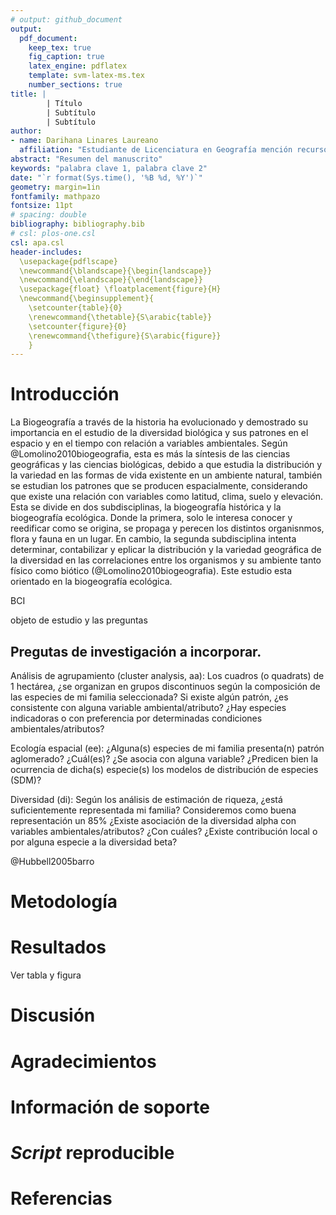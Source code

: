 ```yaml
---
# output: github_document
output: 
  pdf_document:
    keep_tex: true
    fig_caption: true
    latex_engine: pdflatex
    template: svm-latex-ms.tex
    number_sections: true
title: | 
        | Título
        | Subtítulo
        | Subtítulo
author:
- name: Darihana Linares Laureano
  affiliation: "Estudiante de Licenciatura en Geografía mención recursos naturales y ecoturismo, Universidad Autónoma de Santo Domingo (UASD)"
abstract: "Resumen del manuscrito"
keywords: "palabra clave 1, palabra clave 2"
date: "`r format(Sys.time(), '%B %d, %Y')`"
geometry: margin=1in
fontfamily: mathpazo
fontsize: 11pt
# spacing: double
bibliography: bibliography.bib
# csl: plos-one.csl
csl: apa.csl
header-includes:
  \usepackage{pdflscape}
  \newcommand{\blandscape}{\begin{landscape}}
  \newcommand{\elandscape}{\end{landscape}}
  \usepackage{float} \floatplacement{figure}{H} 
  \newcommand{\beginsupplement}{
    \setcounter{table}{0}
    \renewcommand{\thetable}{S\arabic{table}}
    \setcounter{figure}{0}
    \renewcommand{\thefigure}{S\arabic{figure}}
    }
---
```




# Introducción
La Biogeografía a través de la historia ha evolucionado y demostrado su importancia en el estudio de la diversidad biológica y sus patrones en el espacio y en el tiempo con relación a variables ambientales. Según @Lomolino2010biogeografia, esta es más la síntesis de las ciencias geográficas y las ciencias biológicas, debido a que estudia la distribución y la variedad en las formas de vida existente en un ambiente natural, también se estudian los patrones que se producen espacialmente, considerando que existe una relación con variables como latitud, clima, suelo y elevación. 
Esta se divide en dos subdisciplinas, la biogeografía histórica y la biogeografía ecológica. Donde la primera, solo le interesa conocer y reedificar como se origina, se propaga y perecen los distintos organisnmos, flora y fauna en un lugar. En cambio, la segunda subdisciplina intenta determinar, contabilizar y eplicar la distribución y la variedad geográfica de la diversidad en las correlaciones entre los organismos y su ambiente tanto físico como biótico (@Lomolino2010biogeografia). 
Este estudio esta orientado en la biogeografía ecológica.

BCI

objeto de estudio y las preguntas

## Pregutas de investigación a incorporar.
Análisis de agrupamiento (cluster analysis, aa):
Los cuadros (o quadrats) de 1 hectárea, ¿se organizan en grupos discontinuos según la composición de las especies de mi familia seleccionada?
Si existe algún patrón, ¿es consistente con alguna variable ambiental/atributo?
¿Hay especies indicadoras o con preferencia por determinadas condiciones ambientales/atributos?

Ecología espacial (ee):
¿Alguna(s) especies de mi familia presenta(n) patrón aglomerado? ¿Cuál(es)? ¿Se asocia con alguna variable?
¿Predicen bien la ocurrencia de dicha(s) especie(s) los modelos de distribución de especies (SDM)?

Diversidad (di):
Según los análisis de estimación de riqueza, ¿está suficientemente representada mi familia? Consideremos como buena representación un 85%
¿Existe asociación de la diversidad alpha con variables ambientales/atributos? ¿Con cuáles?
¿Existe contribución local o por alguna especie a la diversidad beta?

@Hubbell2005barro

# Metodología

\ldots

# Resultados
Ver tabla \ref{tab:abun_sp} y figura \ref{fig:abun_sp_q}



# Discusión

# Agradecimientos

# Información de soporte

\ldots

# *Script* reproducible

\ldots

# Referencias
